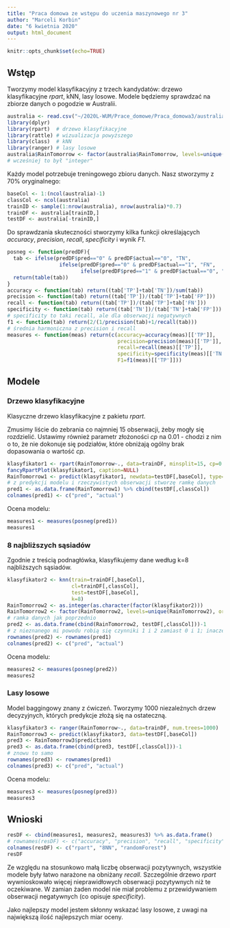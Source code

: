 ```yaml
---
title: "Praca domowa ze wstępu do uczenia maszynowego nr 3"
author: "Marceli Korbin"
date: "6 kwietnia 2020"
output: html_document
---
```


```r
knitr::opts_chunk$set(echo=TRUE)
```

## Wstęp

Tworzymy model klasyfikacyjny z trzech kandydatów: drzewo klasyfikacyjne _rpart_, kNN, lasy losowe. Modele będziemy sprawdzać na zbiorze danych o pogodzie w Australii.

```r
australia <- read.csv("~/2020L-WUM/Prace_domowe/Praca_domowa3/australia.csv")
library(dplyr)
library(rpart)  # drzewo klasyfikacyjne
library(rattle) # wizualizacja powyższego
library(class)  # kNN
library(ranger) # lasy losowe
australia$RainTomorrow <- factor(australia$RainTomorrow, levels=unique(australia$RainTomorrow), ordered=F)
# wcześniej to był "integer"
```

Każdy model potrzebuje treningowego zbioru danych. Nasz stworzymy z 70% oryginalnego:

```r
baseCol <- 1:(ncol(australia)-1)
classCol <- ncol(australia)
trainID <- sample(1:nrow(australia), nrow(australia)*0.7)
trainDF <- australia[trainID,]
testDF <- australia[-trainID,]
```

Do sprawdzania skuteczności stworzymy kilka funkcji określających _accuracy_, _precision_, _recall_, _specificity_ i wynik _F1_.

```r
posneg <- function(predDF){
  tab <- ifelse(predDF$pred=="0" & predDF$actual=="0", "TN",
                 ifelse(predDF$pred=="0" & predDF$actual=="1", "FN",
                        ifelse(predDF$pred=="1" & predDF$actual=="0", "FP", "TP")))
  return(table(tab))
}
accuracy <- function(tab) return((tab['TP']+tab['TN'])/sum(tab))
precision <- function(tab) return((tab['TP'])/(tab['TP']+tab['FP']))
recall <- function(tab) return((tab['TP'])/(tab['TP']+tab['FN']))
specificity <- function(tab) return((tab['TN'])/(tab['TN']+tab['FP']))
# specificity to taki recall, ale dla obserwacji negatywnych
f1 <- function(tab) return(2/(1/precision(tab)+1/recall(tab)))
# średnia harmoniczna z precision i recall
measures <- function(meas) return(c(accuracy=accuracy(meas)[['TP']],
                                    precision=precision(meas)[['TP']],
                                    recall=recall(meas)[['TP']],
                                    specificity=specificity(meas)[['TN']],
                                    F1=f1(meas)[['TP']]))
```

## Modele

### Drzewo klasyfikacyjne

Klasyczne drzewo klasyfikacyjne z pakietu _rpart_.

Zmusimy liście do zebrania co najmniej 15 obserwacji, żeby mogły się rozdzielić. Ustawimy również parametr złożoności _cp_ na 0.01 - chodzi z nim o to, że nie dokonuje się podziałów, które obniżają ogólny brak dopasowania o wartość _cp_.

```r
klasyfikator1 <- rpart(RainTomorrow~., data=trainDF, minsplit=15, cp=0.01)
fancyRpartPlot(klasyfikator1, caption=NULL)
RainTomorrow1 <- predict(klasyfikator1, newdata=testDF[,baseCol], type="class")
# z predykcji modelu i rzeczywistych obserwacji stworzę ramkę danych
pred1 <- as.data.frame(RainTomorrow1) %>% cbind(testDF[,classCol])
colnames(pred1) <- c("pred", "actual")
```

Ocena modelu:

```r
measures1 <- measures(posneg(pred1))
measures1
```

### 8 najbliższych sąsiadów

Zgodnie z treścią podnagłówka, klasyfikujemy dane według k=8 najbliższych sąsiadów.

```r
klasyfikator2 <- knn(train=trainDF[,baseCol],
                     cl=trainDF[,classCol],
                     test=testDF[,baseCol],
                     k=8)
RainTomorrow2 <- as.integer(as.character(factor(klasyfikator2)))
RainTomorrow2 <- factor(RainTomorrow2, levels=unique(RainTomorrow2), ordered=F)
# ramka danych jak poprzednio
pred2 <- as.data.frame(cbind(RainTomorrow2, testDF[,classCol]))-1
# z nieznanego mi powodu robią się czynniki 1 i 2 zamiast 0 i 1; inaczej nie dałem rady naprawić tego błędu
rownames(pred2) <- rownames(pred1)
colnames(pred2) <- c("pred", "actual")
```

Ocena modelu:

```r
measures2 <- measures(posneg(pred2))
measures2
```

### Lasy losowe

Model baggingowy znany z ćwiczeń. Tworzymy 1000 niezależnych drzew decyzyjnych, których predykcje złożą się na ostateczną.

```r
klasyfikator3 <- ranger(RainTomorrow~., data=trainDF, num.trees=1000)
RainTomorrow3 <- predict(klasyfikator3, data=testDF[,baseCol])
pred3 <- RainTomorrow3$predictions
pred3 <- as.data.frame(cbind(pred3, testDF[,classCol]))-1
# znowu to samo
rownames(pred3) <- rownames(pred1)
colnames(pred3) <- c("pred", "actual")
```

Ocena modelu:

```r
measures3 <- measures(posneg(pred3))
measures3
```

## Wnioski

```r
resDF <- cbind(measures1, measures2, measures3) %>% as.data.frame()
# rownames(resDF) <- c("accuracy", "precision", "recall", "specificity", "F1")
colnames(resDF) <- c("rpart", "8NN", "randomForest")
resDF
```

Ze względu na stosunkowo małą liczbę obserwacji pozytywnych, wszystkie modele były łatwo narażone na obniżany _recall_. Szczególnie drzewo _rpart_ wywnioskowało więcej nieprawidłowych obserwacji pozytywnych niż te oczekiwane. W zamian żaden model nie miał problemu z przewidywaniem obserwacji negatywnych (co opisuje _specificity_).

Jako najlepszy model jestem skłonny wskazać lasy losowe, z uwagi na największą ilość najlepszych miar oceny.